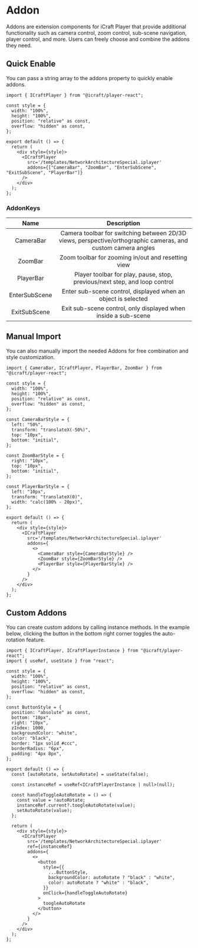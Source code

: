 # Addon

Addons are extension components for iCraft Player that provide additional functionality such as camera control, zoom control, sub-scene navigation, player control, and more. Users can freely choose and combine the addons they need.

## Quick Enable

You can pass a string array to the addons property to quickly enable addons.


<Wrap>
  <AddonDemo />
</Wrap>

```tsx copy
import { ICraftPlayer } from "@icraft/player-react";

const style = {
  width: "100%",
  height: "100%",
  position: "relative" as const,
  overflow: "hidden" as const,
};

export default () => {
  return (
    <div style={style}>
      <ICraftPlayer
        src='/templates/NetworkArchitectureSpecial.iplayer'
        addons={["CameraBar", "ZoomBar", "EnterSubScene", "ExitSubScene", "PlayerBar"]}
      />
    </div>
  );
};
```

### AddonKeys

|     Name      |                                Description                                 |
| :-----------: | :------------------------------------------------------------------------: |
|   CameraBar   | Camera toolbar for switching between 2D/3D views, perspective/orthographic cameras, and custom camera angles |
|    ZoomBar    |                  Zoom toolbar for zooming in/out and resetting view                  |
|   PlayerBar   |        Player toolbar for play, pause, stop, previous/next step, and loop control        |
| EnterSubScene |                    Enter sub-scene control, displayed when an object is selected                    |
| ExitSubScene  |                    Exit sub-scene control, only displayed when inside a sub-scene                    |

## Manual Import

You can also manually import the needed Addons for free combination and style customization.

<Wrap>
  <AddonDemo1 />
</Wrap>

```tsx copy
import { CameraBar, ICraftPlayer, PlayerBar, ZoomBar } from "@icraft/player-react";

const style = {
  width: "100%",
  height: "100%",
  position: "relative" as const,
  overflow: "hidden" as const,
};

const CameraBarStyle = {
  left: "50%",
  transform: "translateX(-50%)",
  top: "10px",
  bottom: "initial",
};

const ZoomBarStyle = {
  right: "10px",
  top: "10px",
  bottom: "initial",
};

const PlayerBarStyle = {
  left: "10px",
  transform: "translateX(0)",
  width: "calc(100% - 20px)",
};

export default () => {
  return (
    <div style={style}>
      <ICraftPlayer
        src='/templates/NetworkArchitectureSpecial.iplayer'
        addons={
          <>
            <CameraBar style={CameraBarStyle} />
            <ZoomBar style={ZoomBarStyle} />
            <PlayerBar style={PlayerBarStyle} />
          </>
        }
      />
    </div>
  );
};
```

## Custom Addons

You can create custom addons by calling instance methods. In the example below, clicking the button in the bottom right corner toggles the auto-rotation feature.

<Wrap>
  <AddonDemo2 />
</Wrap>

```tsx copy
import { ICraftPlayer, ICraftPlayerInstance } from "@icraft/player-react";
import { useRef, useState } from "react";

const style = {
  width: "100%",
  height: "100%",
  position: "relative" as const,
  overflow: "hidden" as const,
};

const ButtonStyle = {
  position: "absolute" as const,
  bottom: "10px",
  right: "10px",
  zIndex: 1000,
  backgroundColor: "white",
  color: "black",
  border: "1px solid #ccc",
  borderRadius: "6px",
  padding: "4px 8px",
};

export default () => {
  const [autoRotate, setAutoRotate] = useState(false);

  const instanceRef = useRef<ICraftPlayerInstance | null>(null);

  const handleToggleAutoRotate = () => {
    const value = !autoRotate;
    instanceRef.current?.toogleAutoRotate(value);
    setAutoRotate(value);
  };

  return (
    <div style={style}>
      <ICraftPlayer
        src='/templates/NetworkArchitectureSpecial.iplayer'
        ref={instanceRef}
        addons={
          <>
            <button
              style={{
                ...ButtonStyle,
                backgroundColor: autoRotate ? "black" : "white",
                color: autoRotate ? "white" : "black",
              }}
              onClick={handleToggleAutoRotate}
            >
              toogleAutoRotate
            </button>
          </>
        }
      />
    </div>
  );
};
```
